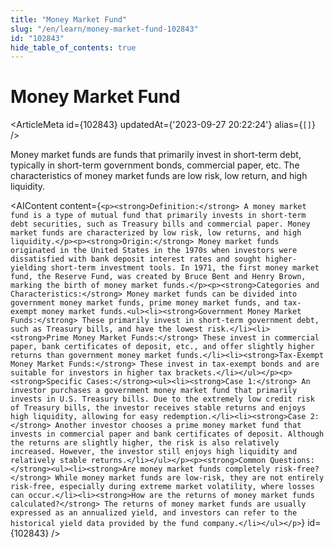```yaml
---
title: "Money Market Fund"
slug: "/en/learn/money-market-fund-102843"
id: "102843"
hide_table_of_contents: true
---
```



# Money Market Fund

<ArticleMeta id={102843} updatedAt={'2023-09-27 20:22:24'} alias={`[]`} />
<div className='border-solid border-b border-t-0 my-4 border-[var(--ifm-color-gray-300)]' />

Money market funds are funds that primarily invest in short-term debt, typically in short-term government bonds, commercial paper, etc. The characteristics of money market funds are low risk, low return, and high liquidity.

<AIContent content={`<p><strong>Definition:</strong> A money market fund is a type of mutual fund that primarily invests in short-term debt securities, such as Treasury bills and commercial paper. Money market funds are characterized by low risk, low returns, and high liquidity.</p><p><strong>Origin:</strong> Money market funds originated in the United States in the 1970s when investors were dissatisfied with bank deposit interest rates and sought higher-yielding short-term investment tools. In 1971, the first money market fund, the Reserve Fund, was created by Bruce Bent and Henry Brown, marking the birth of money market funds.</p><p><strong>Categories and Characteristics:</strong> Money market funds can be divided into government money market funds, prime money market funds, and tax-exempt money market funds.<ul><li><strong>Government Money Market Funds:</strong> These primarily invest in short-term government debt, such as Treasury bills, and have the lowest risk.</li><li><strong>Prime Money Market Funds:</strong> These invest in commercial paper, bank certificates of deposit, etc., and offer slightly higher returns than government money market funds.</li><li><strong>Tax-Exempt Money Market Funds:</strong> These invest in tax-exempt bonds and are suitable for investors in higher tax brackets.</li></ul></p><p><strong>Specific Cases:</strong><ul><li><strong>Case 1:</strong> An investor purchases a government money market fund that primarily invests in U.S. Treasury bills. Due to the extremely low credit risk of Treasury bills, the investor receives stable returns and enjoys high liquidity, allowing for easy redemption.</li><li><strong>Case 2:</strong> Another investor chooses a prime money market fund that invests in commercial paper and bank certificates of deposit. Although the returns are slightly higher, the risk is also relatively increased. However, the investor still enjoys high liquidity and relatively stable returns.</li></ul></p><p><strong>Common Questions:</strong><ul><li><strong>Are money market funds completely risk-free?</strong> While money market funds are low-risk, they are not entirely risk-free, especially during extreme market volatility, where losses can occur.</li><li><strong>How are the returns of money market funds calculated?</strong> The returns of money market funds are usually expressed as an annualized yield, and investors can refer to the historical yield data provided by the fund company.</li></ul></p>`} id={102843} />
